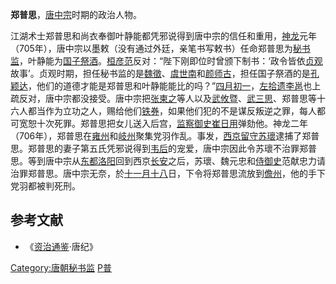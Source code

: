 {{noteTA
|1=zh-hans:韦后; zh-hant:韋后;
}}

'''郑普思'''，[[唐中宗|唐中宗]]时期的政治人物。

江湖术士郑普思和尚衣奉御叶静能都凭邪说得到唐中宗的信任和重用，[[神龙_(年号)|神龙]]元年（705年），唐中宗以墨敕（没有通过外廷，亲笔书写敕书）任命郑普思为[[秘书监|秘书监]]，叶静能为[[国子祭酒|国子祭酒]]。[[桓彦范|桓彦范]]反对：“陛下刚即位时曾颁下制书：‘政令皆依[[贞观_(唐朝)|贞观]]故事’。贞观时期，担任秘书监的是[[魏徵|魏徵]]、[[虞世南|虞世南]]和[[颜师古|颜师古]]，担任国子祭酒的是[[孔颖达|孔颖达]]，他们的道德才能是郑普思和叶静能能比的吗？”[[四月初一|四月初一]]，[[左拾遗|左拾遗]][[李邕|李邕]]也上疏反对，唐中宗都没接受。唐中宗把[[张柬之|张柬之]]等人以及[[武攸暨|武攸暨]]、[[武三思|武三思]]、郑普思等十六人都当作为立功之人，赐给他们[[铁券|铁券]]，如果他们犯的不是谋反叛逆之罪，每人都可宽恕十次死罪。郑普思把女儿送入后宫，[[监察御史|监察御史]][[崔日用|崔日用]]弹劾他。神龙二年（706年），郑普思在[[雍州|雍州]]和[[岐州|岐州]]聚集党羽作乱。事发，[[西京|西京]][[留守|留守]][[苏瓌|苏瓌]]逮捕了郑普思。郑普思的妻子第五氏凭邪说得到[[韦后|韦后]]的宠爱，唐中宗因此令苏瓌不治罪郑普思。等到唐中宗从[[东都|东都]][[洛阳|洛阳]]回到西京[[长安|长安]]之后，苏瓌、魏元忠和[[侍御史|侍御史]]范献忠力请治罪郑普思。唐中宗无奈，於[[十一月十八|十一月十八]]日，下令将郑普思流放到[[儋州|儋州]]，他的手下党羽都被判死刑。

==参考文献==
*《[[资治通鉴|资治通鉴]]·唐纪》

{{DEFAULTSORT:Z}}
[[Category:唐朝秘书监|Category:唐朝秘书监]]
[[Category:郑姓|P普]]